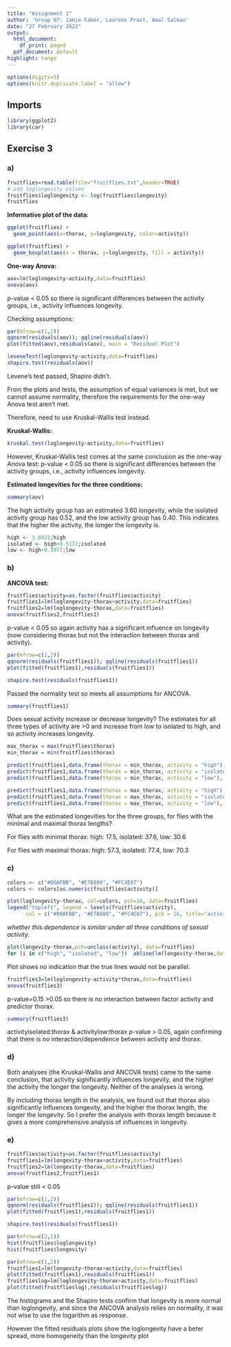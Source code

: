 ```yaml
---
title: "Assignment 1"
author: 'Group 67: Jamie Faber, Laurens Prast, Amal Salman'
date: "27 February 2022"
output:
  html_document:
    df_print: paged
  pdf_document: default
highlight: tango
---
```

```r
options(digits=5)
options(knitr.duplicate.label = "allow")
```

## Imports
```r
library(ggplot2)
library(car)
```

## Exercise 3
### a) 
```r
fruitflies=read.table(file="fruitflies.txt",header=TRUE)
# add loglongevity column
fruitflies$loglongevity <- log(fruitflies$longevity)
fruitflies
```

**Informative plot of the data:**
```r
ggplot(fruitflies) +
  geom_point(aes(x=thorax, y=loglongevity, color=activity)) 

ggplot(fruitflies) +
  geom_boxplot(aes(x = thorax, y=loglongevity, fill = activity)) 

```
**One-way Anova:**
```r
aov=lm(loglongevity~activity,data=fruitflies)
anova(aov)
```
p-value < 0.05 so there is significant differences between the activity groups, i.e., activity influences longevity.

Checking assumptions:
```r
par(mfrow=c(1,2))
qqnorm(residuals(aov)); qqline(residuals(aov))
plot(fitted(aov),residuals(aov), main = "Residual Plot")
```

```r
leveneTest(loglongevity~activity,data=fruitflies)
shapiro.test(residuals(aov))
```
Levene's test passed, Shapiro didn't.

From the plots and tests, the assumption of equal variances is met, but we cannot assume normality, therefore the requirements for the one-way Anova test aren't met.

Therefore, need to use Kruskal-Wallis test instead.

**Kruskal-Wallis:**
```r
kruskal.test(loglongevity~activity,data=fruitflies)
```
However, Kruskal-Wallis test comes at the same conclusion as the one-way Anova test:
p-value < 0.05 so there is significant differences between the activity groups, i.e., activity influences longevity.

**Estimated longevities for the three conditions:**
```r
summary(aov)
```
The high activity group has an estimated 3.60 longevity, while the isolated activity group has 0.52, and the low activity group has 0.40. This indicates that the higher the activity, the longer the longevity is.
```r
high <- 3.6021;high
isolated <- high+0.5172;isolated
low <- high+0.3977;low
```

### b)

**ANCOVA test:**

```r
fruitflies$activity=as.factor(fruitflies$activity)
fruitflies1=lm(loglongevity~thorax+activity,data=fruitflies)
fruitflies2=lm(loglongevity~thorax,data=fruitflies)
anova(fruitflies2,fruitflies1)
```
p-value < 0.05 so again activity has a significant influence on longevity (now considering thorax but not the interaction between thorax and activity).

```r
par(mfrow=c(1,2))
qqnorm(residuals(fruitflies1)); qqline(residuals(fruitflies1))
plot(fitted(fruitflies1),residuals(fruitflies1))
```
```r
shapiro.test(residuals(fruitflies1))
```
Passed the normality test so meets all assumptions for ANCOVA.

```r
summary(fruitflies1)
```
Does sexual activity increase or decrease longevity?
The estimates for all three types of activity are >0 and increase from low to isolated to high, and so activity increases longevity. 

```r
max_thorax = max(fruitflies$thorax)
min_thorax = min(fruitflies$thorax)

predict(fruitflies1,data.frame(thorax = min_thorax, activity = "high"), interval = "confidence")
predict(fruitflies1,data.frame(thorax = min_thorax, activity = "isolated"), interval = "confidence")
predict(fruitflies1,data.frame(thorax = min_thorax, activity = "low"), interval = "confidence")

predict(fruitflies1,data.frame(thorax = max_thorax, activity = "high"), interval = "confidence")
predict(fruitflies1,data.frame(thorax = max_thorax, activity = "isolated"), interval = "confidence")
predict(fruitflies1,data.frame(thorax = max_thorax, activity = "low"), interval = "confidence")
```

What are the estimated longevities for the three groups, for flies with the minimal and maximal thorax lengths?

For flies with minimal thorax: 
high: 17.5, isolated: 37.6, low: 30.6 

For flies with maximal thorax: 
high: 57.3, isolated: 77.4, low: 70.3

### c)

```r
colors <- c("#00AFBB", "#E7B800", "#FC4E07")
colors <- colors[as.numeric(fruitflies$activity)]

plot(loglongevity~thorax, col=colors, pch=16, data=fruitflies)
legend("topleft", legend = levels(fruitflies$activity),
      col = c("#00AFBB", "#E7B800", "#FC4E07"), pch = 16, title="activity")
```

*whether this dependence is similar under all three conditions of sexual activity.*
```r
plot(longevity~thorax,pch=unclass(activity), data=fruitflies)
for (i in c("high", "isolated", "low"))  abline(lm(longevity~thorax,data=fruitflies[fruitflies$activity==i,]))
```
Plot shows no indication that the true lines would not be parallel.

```r
fruitflies3=lm(loglongevity~activity*thorax,data=fruitflies)
anova(fruitflies3)
```
p-value=0.15 >0.05 so there is no interaction between factor activity and predictor thorax.

```r
summary(fruitflies3)
```
activityisolated:thorax & activitylow:thorax p-value > 0.05, again confirming that there is no interaction/dependence between activity and thorax.

### d)
Both analyses (the Kruskal-Wallis and ANCOVA tests) came to the same conclusion, that activity significantly influences longevity, and the higher the activity the longer the longevity. Neither of the analyses is wrong.

By including thorax length in the analysis, we found out that thorax also significantly influences longevity, and the higher the thorax length, the longer the longevity. So I prefer the analysis with thorax length because it gives a more comprehensive analysis of influences in longevity.

### e)

```r
fruitflies$activity=as.factor(fruitflies$activity)
fruitflies1=lm(longevity~thorax+activity,data=fruitflies)
fruitflies2=lm(longevity~thorax,data=fruitflies)
anova(fruitflies2,fruitflies1)
```
p-value still < 0.05

```r
par(mfrow=c(1,2))
qqnorm(residuals(fruitflies1)); qqline(residuals(fruitflies1))
plot(fitted(fruitflies1),residuals(fruitflies1))
```
```r
shapiro.test(residuals(fruitflies1))
```

```r
par(mfrow=c(2,1))
hist(fruitflies$loglongevity)
hist(fruitflies$longevity)
```
```r
par(mfrow=c(1,2))
fruitflies1=lm(longevity~thorax+activity,data=fruitflies)
plot(fitted(fruitflies1),residuals(fruitflies1))
fruitflieslog=lm(loglongevity~thorax+activity,data=fruitflies)
plot(fitted(fruitflieslog),residuals(fruitflieslog))
```
The histograms and the Shapiro tests confirm that longevity is more normal than loglongevity, and since the ANCOVA analysis relies on normality, it was not wise to use the logarithm as response.

However the fitted residuals plots show the loglongevity have a beter spread, more homogeneity than the longevity plot

